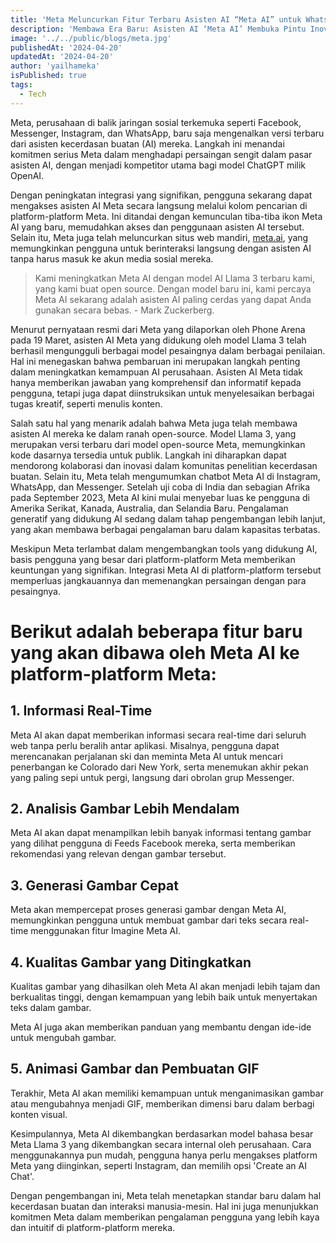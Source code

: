```yaml
---
title: 'Meta Meluncurkan Fitur Terbaru Asisten AI “Meta AI” untuk WhatsApp, Instagram, Facebook, dan Messenger'
description: 'Membawa Era Baru: Asisten AI ‘Meta AI’ Membuka Pintu Inovasi di Media Sosial'
image: '../../public/blogs/meta.jpg'
publishedAt: '2024-04-20'
updatedAt: '2024-04-20'
author: 'yailhameka'
isPublished: true
tags:
  - Tech
---
```


Meta, perusahaan di balik jaringan sosial terkemuka seperti Facebook, Messenger, Instagram, dan WhatsApp, baru saja mengenalkan versi terbaru dari asisten kecerdasan buatan (AI) mereka. Langkah ini menandai komitmen serius Meta dalam menghadapi persaingan sengit dalam pasar asisten AI, dengan menjadi kompetitor utama bagi model ChatGPT milik OpenAI.

Dengan peningkatan integrasi yang signifikan, pengguna sekarang dapat mengakses asisten AI Meta secara langsung melalui kolom pencarian di platform-platform Meta. Ini ditandai dengan kemunculan tiba-tiba ikon Meta AI yang baru, memudahkan akses dan penggunaan asisten AI tersebut. Selain itu, Meta juga telah meluncurkan situs web mandiri, [meta.ai](https://www.meta.ai/), yang memungkinkan pengguna untuk berinteraksi langsung dengan asisten AI tanpa harus masuk ke akun media sosial mereka.

> Kami meningkatkan Meta AI dengan model AI Llama 3 terbaru kami, yang kami buat open source. Dengan model baru ini, kami percaya Meta AI sekarang adalah asisten AI paling cerdas yang dapat Anda gunakan secara bebas. - Mark Zuckerberg.

Menurut pernyataan resmi dari Meta yang dilaporkan oleh Phone Arena pada 19 Maret, asisten AI Meta yang didukung oleh model Llama 3 telah berhasil mengungguli berbagai model pesaingnya dalam berbagai penilaian. Hal ini menegaskan bahwa pembaruan ini merupakan langkah penting dalam meningkatkan kemampuan AI perusahaan. Asisten AI Meta tidak hanya memberikan jawaban yang komprehensif dan informatif kepada pengguna, tetapi juga dapat diinstruksikan untuk menyelesaikan berbagai tugas kreatif, seperti menulis konten.

Salah satu hal yang menarik adalah bahwa Meta juga telah membawa asisten AI mereka ke dalam ranah open-source. Model Llama 3, yang merupakan versi terbaru dari model open-source Meta, memungkinkan kode dasarnya tersedia untuk publik. Langkah ini diharapkan dapat mendorong kolaborasi dan inovasi dalam komunitas penelitian kecerdasan buatan.
Selain itu, Meta telah mengumumkan chatbot Meta AI di Instagram, WhatsApp, dan Messenger. Setelah uji coba di India dan sebagian Afrika pada September 2023, Meta AI kini mulai menyebar luas ke pengguna di Amerika Serikat, Kanada, Australia, dan Selandia Baru. Pengalaman generatif yang didukung AI sedang dalam tahap pengembangan lebih lanjut, yang akan membawa berbagai pengalaman baru dalam kapasitas terbatas.

Meskipun Meta terlambat dalam mengembangkan tools yang didukung AI, basis pengguna yang besar dari platform-platform Meta memberikan keuntungan yang signifikan. Integrasi Meta AI di platform-platform tersebut memperluas jangkauannya dan memenangkan persaingan dengan para pesaingnya.

# Berikut adalah beberapa fitur baru yang akan dibawa oleh Meta AI ke platform-platform Meta:

## 1. Informasi Real-Time

Meta AI akan dapat memberikan informasi secara real-time dari seluruh web tanpa perlu beralih antar aplikasi. Misalnya, pengguna dapat merencanakan perjalanan ski dan meminta Meta AI untuk mencari penerbangan ke Colorado dari New York, serta menemukan akhir pekan yang paling sepi untuk pergi, langsung dari obrolan grup Messenger.

## 2. Analisis Gambar Lebih Mendalam

Meta AI akan dapat menampilkan lebih banyak informasi tentang gambar yang dilihat pengguna di Feeds Facebook mereka, serta memberikan rekomendasi yang relevan dengan gambar tersebut.

## 3. Generasi Gambar Cepat

Meta akan mempercepat proses generasi gambar dengan Meta AI, memungkinkan pengguna untuk membuat gambar dari teks secara real-time menggunakan fitur Imagine Meta AI.

## 4. Kualitas Gambar yang Ditingkatkan

Kualitas gambar yang dihasilkan oleh Meta AI akan menjadi lebih tajam dan berkualitas tinggi, dengan kemampuan yang lebih baik untuk menyertakan teks dalam gambar.

Meta AI juga akan memberikan panduan yang membantu dengan ide-ide untuk mengubah gambar.

## 5. Animasi Gambar dan Pembuatan GIF

Terakhir, Meta AI akan memiliki kemampuan untuk menganimasikan gambar atau mengubahnya menjadi GIF, memberikan dimensi baru dalam berbagi konten visual.

Kesimpulannya, Meta AI dikembangkan berdasarkan model bahasa besar Meta Llama 3 yang dikembangkan secara internal oleh perusahaan. Cara menggunakannya pun mudah, pengguna hanya perlu mengakses platform Meta yang diinginkan, seperti Instagram, dan memilih opsi 'Create an AI Chat'.

Dengan pengembangan ini, Meta telah menetapkan standar baru dalam hal kecerdasan buatan dan interaksi manusia-mesin. Hal ini juga menunjukkan komitmen Meta dalam memberikan pengalaman pengguna yang lebih kaya dan intuitif di platform-platform mereka.
